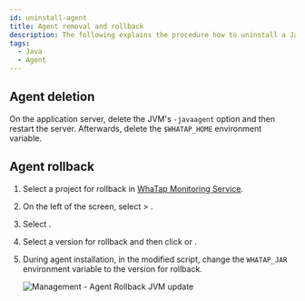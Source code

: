 ```yaml
---
id: uninstall-agent
title: Agent removal and rollback
description: The following explains the procedure how to uninstall a Java agent or revert to a previous version. The procedure to delete an agent includes removing the -javaagent JVM option and restarting the server and cleaning up the environment variables.
tags:
  - Java
  - Agent
---
```


## Agent deletion

On the application server, delete the JVM's `-javaagent` option and then restart the server. Afterwards, delete the `$WHATAP_HOME` environment variable.

## Agent rollback

1. Select a project for rollback in [WhaTap Monitoring Service](https://service.whatap.io).

2. On the left of the screen, select <Cmdname sid="side_management" className="uitext" /> > <Cmdname sid="side_agentUpdate" className="uitext" />.

3. Select <Cmdname sid="other_versions" className="uitext" />.

   <ImgLang img='agent_rollback_1.png' desc='Management - agent rollback' />

4. Select a version for rollback and then click <Cmdname sid="selected_version" className="uitext" /> or <Cmdname sid="selected_version_for_all" className="uitext" />.

   <ImgLang img='agent_rollback_2.png' desc='Management - agent rollback' />

5. During agent installation, in the modified script, change the `WHATAP_JAR` environment variable to the version for rollback.

   ![Management - Agent Rollback JVM update](/img/agent_rollback_3.png)
